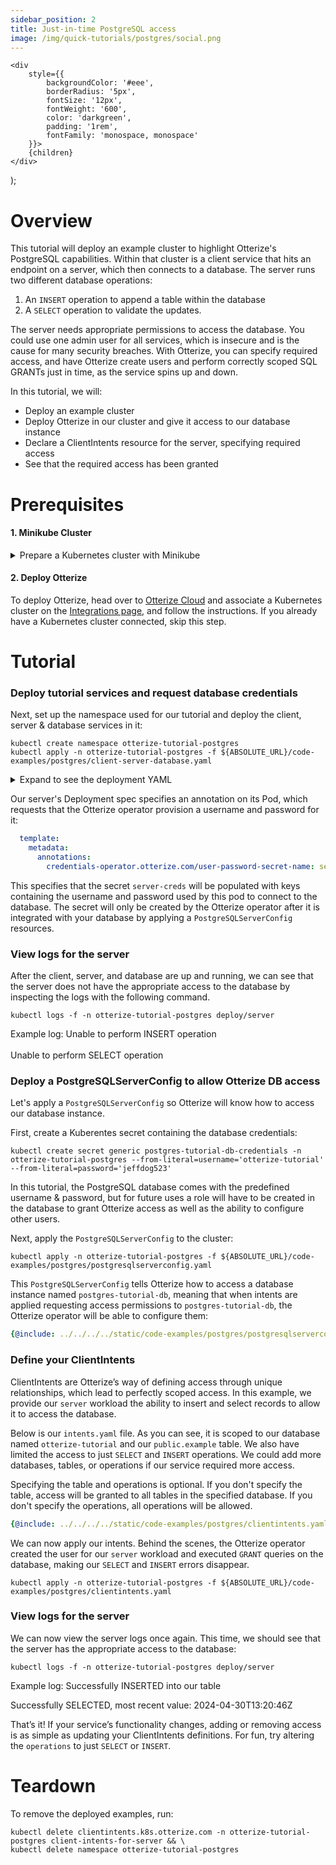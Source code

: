 ```yaml
---
sidebar_position: 2
title: Just-in-time PostgreSQL access
image: /img/quick-tutorials/postgres/social.png
---
```



    <div
        style={{
            backgroundColor: '#eee',
            borderRadius: '5px',
            fontSize: '12px',
            fontWeight: '600',
            color: 'darkgreen',
            padding: '1rem',
            fontFamily: 'monospace, monospace'
        }}>
        {children}
    </div>
);


# Overview
This tutorial will deploy an example cluster to highlight Otterize's PostgreSQL capabilities. Within that cluster is a client service that hits an endpoint on a server, which then connects to a database. The server runs two different database operations:
1. An `INSERT` operation to append a table within the database
2. A `SELECT` operation to validate the updates.

The server needs appropriate permissions to access the database. You could use one admin user for all services, which is insecure and is the cause for many security breaches. With Otterize, you can specify required access, and have Otterize create users and perform correctly scoped SQL GRANTs just in time, as the service spins up and down.

In this tutorial, we will:
* Deploy an example cluster
* Deploy Otterize in our cluster and give it access to our database instance
* Declare a ClientIntents resource for the server, specifying required access
* See that the required access has been granted

# Prerequisites

#### 1. Minikube Cluster
<details>
    <summary>Prepare a Kubernetes cluster with Minikube</summary>

For this tutorial you'll need a local Kubernetes cluster. Having a cluster with a [CNI](https://kubernetes.io/docs/concepts/extend-kubernetes/compute-storage-net/network-plugins/) that supports [NetworkPolicies](https://kubernetes.io/docs/concepts/services-networking/network-policies/) isn't required for this tutorial, but is recommended so that your cluster works with other tutorials.

If you don't have the Minikube CLI, first [install it](https://minikube.sigs.k8s.io/docs/start/).

Then start your Minikube cluster with Calico, in order to enforce network policies.

```shell
minikube start --cpus=4 --memory 4096 --disk-size 32g --cni=calico
```
</details>

#### 2. Deploy Otterize
To deploy Otterize, head over to [Otterize Cloud](https://app.otterize.com) and associate a Kubernetes cluster on the [Integrations page](https://app.otterize.com/integrations), and follow the instructions. If you already have a Kubernetes cluster connected, skip this step.


# Tutorial

### Deploy tutorial services and request database credentials
Next, set up the namespace used for our tutorial and deploy the client, server & database services in it:
``` shell
kubectl create namespace otterize-tutorial-postgres
kubectl apply -n otterize-tutorial-postgres -f ${ABSOLUTE_URL}/code-examples/postgres/client-server-database.yaml
```

<details>
<summary>Expand to see the deployment YAML</summary>

```yaml
{@include: ../../../../static/code-examples/postgres/client-server-database.yaml}
```
</details>


Our server's Deployment spec specifies an annotation on its Pod, which requests that the Otterize operator provision a username and password for it:
```yaml
  template:
    metadata:
      annotations:
        credentials-operator.otterize.com/user-password-secret-name: server-creds
```
This specifies that the secret `server-creds` will be populated with keys containing the username and password used by this pod to connect to the database.
The secret will only be created by the Otterize operator after it is integrated with your database by applying a `PostgreSQLServerConfig` resources.

### View logs for the server
After the client, server, and database are up and running, we can see that the server does not have the appropriate access to the database by inspecting the logs with the following command.

```shell
kubectl logs -f -n otterize-tutorial-postgres deploy/server
```

Example log:
<Terminal>
    Unable to perform INSERT operation
    <br></br>
    Unable to perform SELECT operation
</Terminal>



### Deploy a PostgreSQLServerConfig to allow Otterize DB access
Let's apply a `PostgreSQLServerConfig` so Otterize will know how to access our database instance.

First, create a Kuberentes secret containing the database credentials:
```shell
kubectl create secret generic postgres-tutorial-db-credentials -n otterize-tutorial-postgres --from-literal=username='otterize-tutorial' --from-literal=password='jeffdog523'
```
In this tutorial, the PostgreSQL database comes with the predefined username & password, but for future uses a
role will have to be created in the database to grant Otterize access as well as the ability to configure other users.


Next, apply the `PostgreSQLServerConfig` to the cluster:
```
kubectl apply -n otterize-tutorial-postgres -f ${ABSOLUTE_URL}/code-examples/postgres/postgresqlserverconfig.yaml
```

This `PostgreSQLServerConfig` tells Otterize how to access a database instance named `postgres-tutorial-db`, meaning that when intents
are applied requesting access permissions to `postgres-tutorial-db`, the Otterize operator will be able to configure
them:

```yaml
{@include: ../../../../static/code-examples/postgres/postgresqlserverconfig.yaml}
```


### Define your ClientIntents

ClientIntents are Otterize’s way of defining access through unique relationships, which lead to perfectly scoped access. In this example, we provide our `server` workload the ability to insert and select records to allow it to access the database.

Below is our `intents.yaml` file. As you can see, it is scoped to our database named `otterize-tutorial` and our `public.example` table. We also have limited the access to just `SELECT` and `INSERT` operations. We could add more databases, tables, or operations if our service required more access.

Specifying the table and operations is optional. If you don't specify the table, access will be granted to all tables in the specified database. If you don't specify the operations, all operations will be allowed.
```yaml
{@include: ../../../../static/code-examples/postgres/clientintents.yaml}
```

We can now apply our intents. Behind the scenes, the Otterize operator created the user for our `server` workload and executed `GRANT` queries on the database, making our `SELECT` and `INSERT` errors disappear.

```shell
kubectl apply -n otterize-tutorial-postgres -f ${ABSOLUTE_URL}/code-examples/postgres/clientintents.yaml
```

### View logs for the server
We can now view the server logs once again. This time, we should see that the server has the appropriate access to the database:

```shell
kubectl logs -f -n otterize-tutorial-postgres deploy/server
```

Example log:
<Terminal>
Successfully INSERTED into our table

Successfully SELECTED, most recent value:  2024-04-30T13:20:46Z
</Terminal>

That’s it! If your service’s functionality changes, adding or removing access is as simple as updating your ClientIntents definitions. For fun, try altering the `operations` to just `SELECT` or `INSERT`.

# Teardown
To remove the deployed examples, run:
```shell
kubectl delete clientintents.k8s.otterize.com -n otterize-tutorial-postgres client-intents-for-server && \
kubectl delete namespace otterize-tutorial-postgres
```
